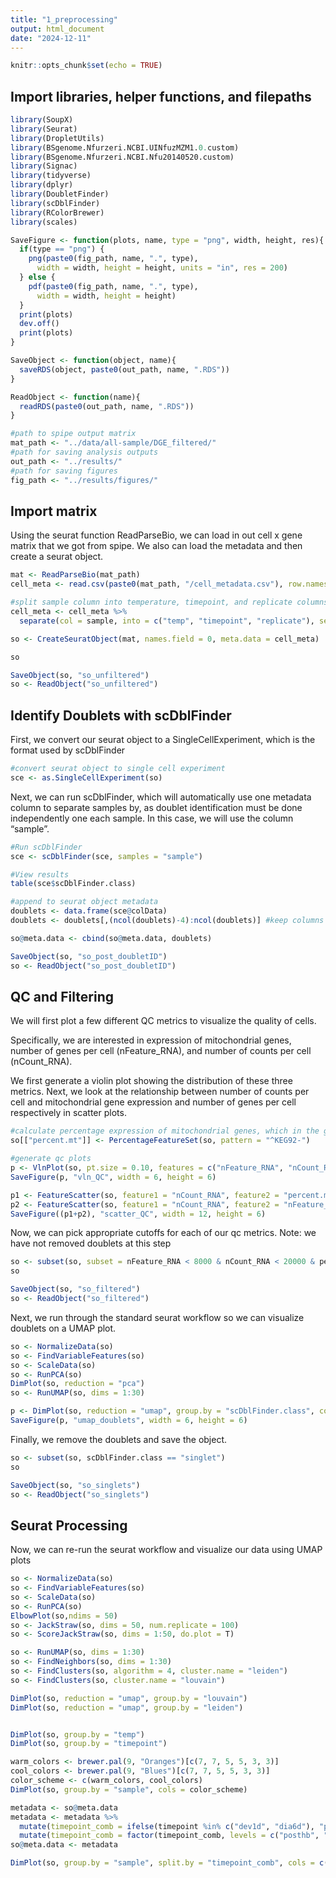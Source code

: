 ```yaml
---
title: "1_preprocessing"
output: html_document
date: "2024-12-11"
---
```


```r
knitr::opts_chunk$set(echo = TRUE)
```

## Import libraries, helper functions, and filepaths

```r
library(SoupX)
library(Seurat)
library(DropletUtils)
library(BSgenome.Nfurzeri.NCBI.UINfuzMZM1.0.custom)
library(BSgenome.Nfurzeri.NCBI.Nfu20140520.custom)
library(Signac)
library(tidyverse)
library(dplyr)
library(DoubletFinder)
library(scDblFinder)
library(RColorBrewer)
library(scales)
```

```r
SaveFigure <- function(plots, name, type = "png", width, height, res){
  if(type == "png") {
    png(paste0(fig_path, name, ".", type),
      width = width, height = height, units = "in", res = 200)
  } else {
    pdf(paste0(fig_path, name, ".", type),
      width = width, height = height)
  }
  print(plots)
  dev.off()
  print(plots)
}

SaveObject <- function(object, name){
  saveRDS(object, paste0(out_path, name, ".RDS"))
}

ReadObject <- function(name){
  readRDS(paste0(out_path, name, ".RDS"))
}
```

```r
#path to spipe output matrix
mat_path <- "../data/all-sample/DGE_filtered/"
#path for saving analysis outputs
out_path <- "../results/"
#path for saving figures
fig_path <- "../results/figures/"

```

## Import matrix

Using the seurat function ReadParseBio, we can load in out cell x gene matrix that we got from spipe. We also can load the metadata and then create a seurat object.

```r
mat <- ReadParseBio(mat_path)
cell_meta <- read.csv(paste0(mat_path, "/cell_metadata.csv"), row.names = 1)

#split sample column into temperature, timepoint, and replicate columns
cell_meta <- cell_meta %>%
  separate(col = sample, into = c("temp", "timepoint", "replicate"), sep = "_", remove = F)

so <- CreateSeuratObject(mat, names.field = 0, meta.data = cell_meta)

so
```

```r
SaveObject(so, "so_unfiltered")
so <- ReadObject("so_unfiltered")
```

## Identify Doublets with scDblFinder

First, we convert our seurat object to a SingleCellExperiment, which is the format used by scDblFinder

```r
#convert seurat object to single cell experiment
sce <- as.SingleCellExperiment(so)
```

Next, we can run scDblFinder, which will automatically use one metadata column to separate samples by, as doublet identification must be done independently one each sample. In this case, we will use the column "sample".

```r
#Run scDblFinder
sce <- scDblFinder(sce, samples = "sample")

#View results 
table(sce$scDblFinder.class)

#append to seurat object metadata
doublets <- data.frame(sce@colData)
doublets <- doublets[,(ncol(doublets)-4):ncol(doublets)] #keep columns containing scDblFinder results

so@meta.data <- cbind(so@meta.data, doublets)
```

```r
SaveObject(so, "so_post_doubletID")
so <- ReadObject("so_post_doubletID")
```

## QC and Filtering

We will first plot a few different QC metrics to visualize the quality of cells.

Specifically, we are interested in expression of mitochondrial genes, number of genes per cell (nFeature_RNA), and number of counts per cell (nCount_RNA).

We first generate a violin plot showing the distribution of these three metrics. Next, we look at the relationship between number of counts per cell and mitochondrial gene expression and number of genes per cell respectively in scatter plots.

```r
#calculate percentage expression of mitochondrial genes, which in the grz genome begin with KEG92
so[["percent.mt"]] <- PercentageFeatureSet(so, pattern = "^KEG92-")

#generate qc plots
p <- VlnPlot(so, pt.size = 0.10, features = c("nFeature_RNA", "nCount_RNA", "percent.mt"), ncol = 3)
SaveFigure(p, "vln_QC", width = 6, height = 6)

p1 <- FeatureScatter(so, feature1 = "nCount_RNA", feature2 = "percent.mt")
p2 <- FeatureScatter(so, feature1 = "nCount_RNA", feature2 = "nFeature_RNA")
SaveFigure((p1+p2), "scatter_QC", width = 12, height = 6)

```

Now, we can pick appropriate cutoffs for each of our qc metrics. Note: we have not removed doublets at this step

```r
so <- subset(so, subset = nFeature_RNA < 8000 & nCount_RNA < 20000 & percent.mt < 15)
so
```

```r
SaveObject(so, "so_filtered")
so <- ReadObject("so_filtered")
```

Next, we run through the standard seurat workflow so we can visualize doublets on a UMAP plot.

```r
so <- NormalizeData(so)
so <- FindVariableFeatures(so)
so <- ScaleData(so)
so <- RunPCA(so)
DimPlot(so, reduction = "pca")
so <- RunUMAP(so, dims = 1:30)
```

```r
p <- DimPlot(so, reduction = "umap", group.by = "scDblFinder.class", cols = c("grey", "blue"))
SaveFigure(p, "umap_doublets", width = 6, height = 6)

```

Finally, we remove the doublets and save the object.

```r
so <- subset(so, scDblFinder.class == "singlet")
so
```

```r
SaveObject(so, "so_singlets")
so <- ReadObject("so_singlets")
```

## Seurat Processing

Now, we can re-run the seurat workflow and visualize our data using UMAP plots

```r
so <- NormalizeData(so)
so <- FindVariableFeatures(so)
so <- ScaleData(so)
so <- RunPCA(so)
ElbowPlot(so,ndims = 50)
so <- JackStraw(so, dims = 50, num.replicate = 100)
so <- ScoreJackStraw(so, dims = 1:50, do.plot = T)
```

```r
so <- RunUMAP(so, dims = 1:30)
so <- FindNeighbors(so, dims = 1:30)
so <- FindClusters(so, algorithm = 4, cluster.name = "leiden")
so <- FindClusters(so, cluster.name = "louvain")
```

```r
DimPlot(so, reduction = "umap", group.by = "louvain")
DimPlot(so, reduction = "umap", group.by = "leiden")


DimPlot(so, group.by = "temp")
DimPlot(so, group.by = "timepoint")

warm_colors <- brewer.pal(9, "Oranges")[c(7, 7, 5, 5, 3, 3)]
cool_colors <- brewer.pal(9, "Blues")[c(7, 7, 5, 5, 3, 3)]
color_scheme <- c(warm_colors, cool_colors)
DimPlot(so, group.by = "sample", cols = color_scheme)
```

```r
metadata <- so@meta.data
metadata <- metadata %>%
  mutate(timepoint_comb = ifelse(timepoint %in% c("dev1d", "dia6d"), "posthb", timepoint)) %>%
  mutate(timepoint_comb = factor(timepoint_comb, levels = c("posthb", "hb", "predia")))
so@meta.data <- metadata

DimPlot(so, group.by = "sample", split.by = "timepoint_comb", cols = c("#D94801", "#D94801", "#D94801", "#D94801", "#D94801", "#D94801",
                                                                       "#2171B5", "#2171B5", "#2171B5", "#2171B5", "#2171B5", "#2171B5"))
```

